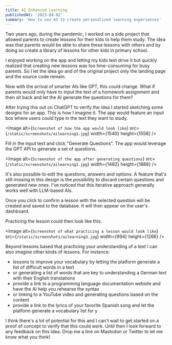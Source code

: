 ```yaml
---
title: AI Enhanced Learning
publishedAt: '2023-04-02'
summary: 'How to use AI to create personalized learning experiences'
---
```


Two years ago, during the pandemic, I worked on a side project that allowed parents to create lessons for their kids to help them study. The idea was that parents would be able to share these lessons with others and by doing so create a library of lessons for other kids in primary school.

I enjoyed working on the app and letting my kids test drive it but quickly realized that creating new lessons was too time-consuming for busy parents. So I let the idea go and of the original project only the landing page and the source code remain.

Now with the arrival of smarter AIs like GPT, this could change. What if parents would only have to input the text of a homework assignment and then sit back and let the AI generate the questions for them?

After trying this out on ChatGPT to verify the idea I started sketching some designs for an app. This is how I imagine it. The app would feature an input box where users could type in the text they want to study.

<Image
  alt={`Screenshot of how the app would look like`}
  src={`/static/screenshots/ailearning1.jpg`}
  width={1540}
  height={1558}
/>

Fill in the input text and click "Generate Questions". The app would leverage the GPT API to generate a set of questions.

<Image
  alt={`Screenshot of the app after generating questions`}
  src={`/static/screenshots/ailearning2.jpg`}
  width={1482}
  height={1888}
/>

It's also possible to edit the questions, answers and options. A feature that's still missing in this design is the possibility to discard certain questions and generated new ones. I've noticed that this iterative approach generally works well with LLM-based AIs.

Once you click to confirm a lesson with the selected question will be created and saved to the database. It will then appear on the user's dashboard.

Practicing the lesson could then look like this.

<Image
  alt={`Screenshot of what practicing a lesson would look like`}
  src={`/static/screenshots/ailearning3.jpg`}
  width={994}
  height={1266}
/>

Beyond lessons based that practicing your understanding of a text I can also imagine other kinds of lessons. For instance:

- lessons to improve your vocabulary by letting the platform generate a list of difficult words in a text
- or generating a list of words that are key to understanding a German text with their English translations
- provide a link to a programming language documentation website and have the AI help you rehearse the syntax
- or linking to a YouTube video and generating questions based on the content
- provide a link to the lyrics of your favorite Spanish song and let the platform generate a vocabulary list for y

I think there's a lot of potential for this and I can't wait to get started on a proof of concept to verify that this could work. Until then I look forward to any feedback on this idea. Drop me a line on Mastodon or Twitter to let me know what you think!
